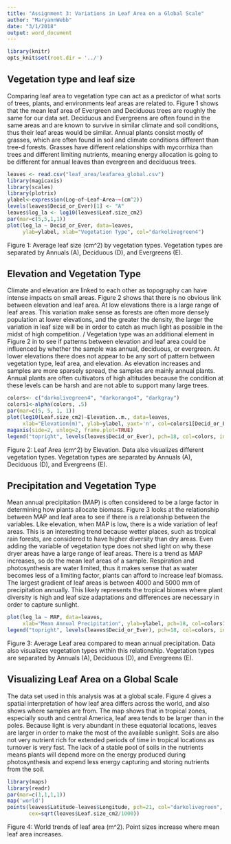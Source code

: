 ```yaml
---
title: "Assignment 3: Variations in Leaf Area on a Global Scale"
author: "MaryannWebb"
date: "3/1/2018"
output: word_document
---
```


```r
library(knitr)
opts_knit$set(root.dir = '../')
```

## Vegetation type and leaf size 

Comparing leaf area to vegetation type can act as a predictor of what sorts of trees, plants, and environments leaf areas are related to. Figure 1 shows that the mean leaf area of Evergreen and Deciduous trees are roughly the same for our data set. Deciduous and Evergreens are often found in the same areas and are known to survive in similar climate and soil conditions, thus their leaf areas would be similar. Annual plants consist mostly of grasses, which are often found in soil and climate conditions different than tree-d forests. Grasses have different relationships with mycorrhiza than trees and different limiting nutrients, meaning energy allocation is going to be different for annual leaves than evergreen and deciduous trees. 

```r
leaves <- read.csv("leaf_area/leafarea_global.csv")
library(magicaxis)
library(scales)
library(plotrix)
ylabel<-expression(Log~of~Leaf~Area~~(cm^2))
levels(leaves$Decid_or_Ever)[1] <- "A"
leaves$log_la <- log10(leaves$Leaf.size_cm2)
par(mar=c(5,5,1,1))
plot(log_la ~ Decid_or_Ever, data=leaves,
     ylab=ylabel, xlab="Vegetation Type", col="darkolivegreen4")

```

Figure 1: Average leaf size (cm^2) by vegetation types. Vegetation types are separated by Annuals (A), Deciduous (D), and Evergreens (E).

## Elevation and Vegetation Type

Climate and elevation are linked to each other as topography can have intense impacts on small areas. Figure 2 shows that there is no obvious link between elevation and leaf area. At low elevations there is a large range of leaf areas. This variation make sense as forests are often more densely population at lower elevations, and the greater the density, the larger the variation in leaf size will be in order to catch as much light as possible in the midst of high competition. 
/
Vegetation type was an additional element in Figure 2 in to see if patterns between elevation and leaf area could be influenced by whether the sample was annual, deciduous, or evergreen. At lower elevations there does not appear to be any sort of pattern between vegetation type, leaf area, and elevation. As elevation increases and samples are more sparsely spread, the samples are mainly annual plants. Annual plants are often cultivators of high altitudes because the condition at these levels can be harsh and are not able to support many large trees.  
```r
colors<- c("darkolivegreen4", "darkorange4", "darkgray")
colors1<-alpha(colors, .5)
par(mar=c(5, 5, 1, 1))
plot(log10(Leaf.size_cm2)~Elevation..m., data=leaves, 
     xlab="Elevation(m)", ylab=ylabel, yaxt='n', col=colors1[Decid_or_Ever], pch=18)
magaxis(side=2, unlog=2, frame.plot=TRUE)
legend("topright", levels(leaves$Decid_or_Ever), pch=18, col=colors, inset=0.05)

```

Figure 2: Leaf Area (cm^2) by Elevation. Data also visualizes different vegetation types. Vegetation types are separated by Annuals (A), Deciduous (D), and Evergreens (E).



## Precipitation and Vegetation Type

Mean annual precipitation (MAP) is often considered to be a large factor in determining how plants allocate biomass. Figure 3 looks at the relationship between MAP and leaf area to see if there is a relationship between the variables. Like elevation, when MAP is low, there is a wide variation of leaf areas. This is an interesting trend because wetter places, such as tropical rain forests, are considered to have higher diversity than dry areas. Even adding the variable of vegetation type does not shed light on why these dryer areas have a large range of leaf areas. There is a trend as MAP increases, so do the mean leaf areas of a sample. Respiration and photosynthesis are water limited, thus it makes sense that as water becomes less of a limiting factor, plants can afford to increase leaf biomass. The largest gradient of leaf areas is between 4000 and 5000 mm of precipitation annually. This likely represents the tropical biomes where plant diversity is high and leaf size adaptations and differences are necessary in order to capture sunlight. 

```r

plot(log_la ~ MAP, data=leaves,
     xlab="Mean Annual Precipitation", ylab=ylabel, pch=18, col=colors1[Decid_or_Ever])
legend("topright", levels(leaves$Decid_or_Ever), pch=18, col=colors, inset=0.05)
```


Figure 3: Average Leaf area compared to mean annual precipitation. Data also visualizes vegetation types within this relationship. Vegetation types are separated by Annuals (A), Deciduous (D), and Evergreens (E).




## Visualizing Leaf Area on a Global Scale

The data set used in this analysis was at a global scale. Figure 4 gives a spatial interpretation of how leaf area differs across the world, and also shows where samples are from. The map shows that in tropical zones, especially south and central America, leaf area tends to be larger than in the poles. Because light is very abundant in these equatorial locations, leaves are larger in order to make the most of the available sunlight. Soils are also not very nutrient rich for extended periods of time in tropical locations as turnover is very fast. The lack of a stable pool of soils in the nutrients means plants will depend more on the energy produced during photosynthesis and expend less energy capturing and storing nutrients from the soil.  
```r
library(maps)
library(readr)
par(mar=c(1,1,1,1))
map('world')
points(leaves$Latitude~leaves$Longitude, pch=21, col="darkolivegreen", 
       cex=sqrt(leaves$Leaf.size_cm2/1000))

```

Figure 4: World trends of leaf area (m^2). Point sizes increase where mean leaf area increases. 